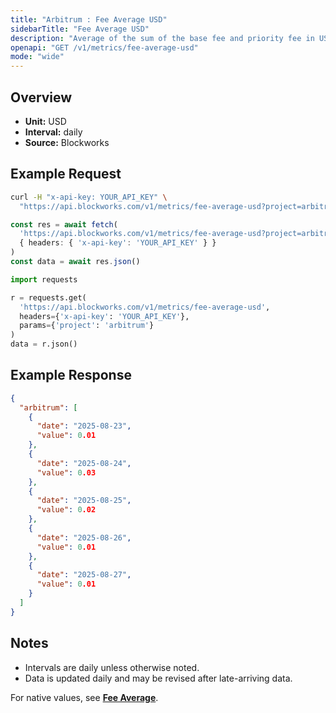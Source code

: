 ```yaml
---
title: "Arbitrum : Fee Average USD"
sidebarTitle: "Fee Average USD"
description: "Average of the sum of the base fee and priority fee in USD that day"
openapi: "GET /v1/metrics/fee-average-usd"
mode: "wide"
---
```


## Overview

- **Unit:** USD
- **Interval:** daily
- **Source:** Blockworks

## Example Request

<CodeGroup>

```bash cURL
curl -H "x-api-key: YOUR_API_KEY" \
  "https://api.blockworks.com/v1/metrics/fee-average-usd?project=arbitrum"
```

```typescript TypeScript
const res = await fetch(
  'https://api.blockworks.com/v1/metrics/fee-average-usd?project=arbitrum',
  { headers: { 'x-api-key': 'YOUR_API_KEY' } }
)
const data = await res.json()
```

```python Python
import requests

r = requests.get(
  'https://api.blockworks.com/v1/metrics/fee-average-usd',
  headers={'x-api-key': 'YOUR_API_KEY'},
  params={'project': 'arbitrum'}
)
data = r.json()
```

</CodeGroup>

## Example Response

```json
{
  "arbitrum": [
    {
      "date": "2025-08-23",
      "value": 0.01
    },
    {
      "date": "2025-08-24",
      "value": 0.03
    },
    {
      "date": "2025-08-25",
      "value": 0.02
    },
    {
      "date": "2025-08-26",
      "value": 0.01
    },
    {
      "date": "2025-08-27",
      "value": 0.01
    }
  ]
}
```

## Notes
- Intervals are daily unless otherwise noted.
- Data is updated daily and may be revised after late-arriving data.


<Note>For native values, see **[Fee Average](./fee-average)**.</Note>